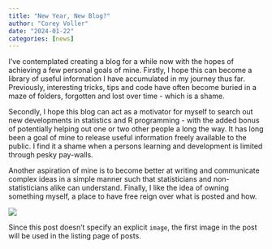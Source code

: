```yaml
---
title: "New Year, New Blog?"
author: "Corey Voller"
date: "2024-01-22"
categories: [news]
---
```


I've contemplated creating a blog for a while now with the hopes of achieving a few personal goals of mine. Firstly, I hope this can become a library of useful information I have accumulated in my journey thus far. Previously, interesting tricks, tips and code have often become buried in a maze of folders, forgotten and lost over time - which is a shame.

Secondly, I hope this blog can act as a motivator for myself to search out new developments in statistics and R programming - with the added bonus of potentially helping out one or two other people a long the way. It has long been a goal of mine to release useful information freely available to the public. I find it a shame when a persons learning and development is limited through pesky pay-walls.

Another aspiration of mine is to become better at writing and communicate complex ideas in a simple manner such that statisticians and non-statisticians alike can understand. Finally, I like the idea of owning something myself, a place to have free reign over what is posted and how.

![](thumbnail.jpg)

Since this post doesn't specify an explicit `image`, the first image in the post will be used in the listing page of posts.

